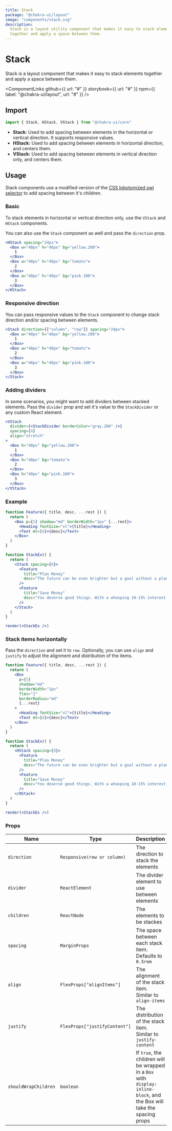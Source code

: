 ```yaml
---
title: Stack
package: "@chakra-ui/layout"
image: "components/stack.svg"
description:
  Stack is a layout utility component that makes it easy to stack elements
  together and apply a space between them.
---
```



# Stack

Stack is a layout component that makes it easy to stack elements together and
apply a space between them.

<ComponentLinks
  github={{ url: "#" }}
  storybook={{ url: "#" }}
  npm={{ label: "@chakra-ui/layout", url: "#" }}
/>

<carbon-ad></carbon-ad>

## Import

```js
import { Stack, HStack, VStack } from "@chakra-ui/core"
```

- **Stack:** Used to add spacing between elements in the horizontal or vertical
  direction. It supports responsive values.
- **HStack:** Used to add spacing between elements in horizontal direction, and
  centers them.
- **VStack:** Used to add spacing between elements in vertical direction only,
  and centers them.

## Usage

Stack components use a modified version of the
[CSS lobotomized owl selector](https://alistapart.com/article/axiomatic-css-and-lobotomized-owls/)
to add spacing between it's children.

### Basic

To stack elements in horizontal or vertical direction only, use the `VStack` and
`HStack` components.

You can also use the `Stack` component as well and pass the `direction` prop.

```jsx
<HStack spacing="24px">
  <Box w="40px" h="40px" bg="yellow.200">
    1
  </Box>
  <Box w="40px" h="40px" bg="tomato">
    2
  </Box>
  <Box w="40px" h="40px" bg="pink.100">
    3
  </Box>
</HStack>
```

### Responsive direction

You can pass responsive values to the `Stack` component to change stack
direction and/or spacing between elements.

```jsx
<Stack direction={["column", "row"]} spacing="24px">
  <Box w="40px" h="40px" bg="yellow.200">
    1
  </Box>
  <Box w="40px" h="40px" bg="tomato">
    2
  </Box>
  <Box w="40px" h="40px" bg="pink.100">
    3
  </Box>
</Stack>
```

### Adding dividers

In some scenarios, you might want to add dividers between stacked elements. Pass
the `divider` prop and set it's value to the `StackDivider` or any custom React
element.

```jsx
<VStack
  divider={<StackDivider borderColor="gray.200" />}
  spacing={4}
  align="stretch"
>
  <Box h="40px" bg="yellow.200">
    1
  </Box>
  <Box h="40px" bg="tomato">
    2
  </Box>
  <Box h="40px" bg="pink.100">
    3
  </Box>
</VStack>
```

### Example

```jsx manual=true
function Feature({ title, desc, ...rest }) {
  return (
    <Box p={5} shadow="md" borderWidth="1px" {...rest}>
      <Heading fontSize="xl">{title}</Heading>
      <Text mt={4}>{desc}</Text>
    </Box>
  )
}

function StackEx() {
  return (
    <Stack spacing={8}>
      <Feature
        title="Plan Money"
        desc="The future can be even brighter but a goal without a plan is just a wish"
      />
      <Feature
        title="Save Money"
        desc="You deserve good things. With a whooping 10-15% interest rate per annum, grow your savings on your own terms with our completely automated process"
      />
    </Stack>
  )
}

render(<StackEx />)
```

### Stack items horizontally

Pass the `direction` and set it to `row`. Optionally, you can use `align` and
`justify` to adjust the alignment and distribution of the items.

```jsx manual=true
function Feature({ title, desc, ...rest }) {
  return (
    <Box
      p={5}
      shadow="md"
      borderWidth="1px"
      flex="1"
      borderRadius="md"
      {...rest}
    >
      <Heading fontSize="xl">{title}</Heading>
      <Text mt={4}>{desc}</Text>
    </Box>
  )
}

function StackEx() {
  return (
    <HStack spacing={8}>
      <Feature
        title="Plan Money"
        desc="The future can be even brighter but a goal without a plan is just a wish"
      />
      <Feature
        title="Save Money"
        desc="You deserve good things. With a whooping 10-15% interest rate per annum, grow your savings."
      />
    </HStack>
  )
}

render(<StackEx />)
```

### Props

| Name                 | Type                          | Description                                                                                                              |
| -------------------- | ----------------------------- | ------------------------------------------------------------------------------------------------------------------------ |
| `direction`          | `Responsive(row or column)`   | The direction to stack the elements                                                                                      |
| `divider`            | `ReactElement`                | The divider element to use between elements                                                                              |
| `children`           | `ReactNode`                   | The elements to be stackes                                                                                               |
| `spacing`            | `MarginProps`                 | The space between each stack item. Defaults to `0.5rem`                                                                  |
| `align`              | `FlexProps["alignItems"]`     | The alignment of the stack item. Similar to `align-items`                                                                |
| `justify`            | `FlexProps["justifyContent"]` | The distribution of the stack item. Similar to `justify-content`                                                         |
| `shouldWrapChildren` | `boolean`                     | If `true`, the children will be wrapped in a `Box` with `display: inline-block`, and the Box will take the spacing props |
